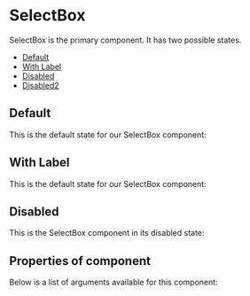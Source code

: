 
<Meta of={SelectBoxStories} />

# SelectBox

SelectBox is the primary component. It has two possible states.

- [Default](#default)
- [With Label](#withlabel)
- [Disabled](#disabled)
- [Disabled2](#disabled2)

## Default

This is the default state for our SelectBox component:

<Canvas of={SelectBoxStories.Default} />

## With Label

This is the default state for our SelectBox component:

<Canvas of={SelectBoxStories.WithLabel} />

## Disabled

This is the SelectBox component in its disabled state:

<Canvas of={SelectBoxStories.Disabled} />

## Properties of component

Below is a list of arguments available for this component:

<ArgTypes of={SelectBoxStories} />
